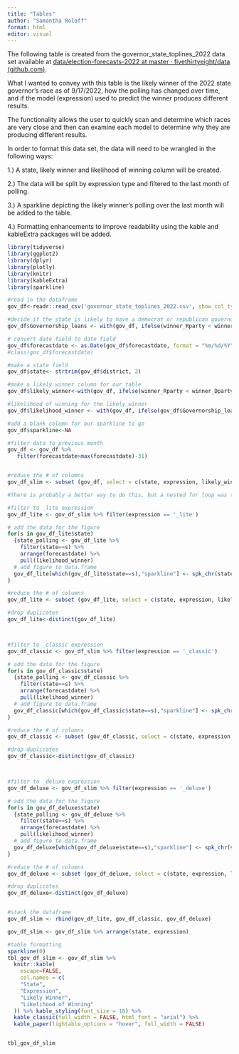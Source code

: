 ```yaml
---
title: "Tables"
author: "Samantha Roloff"
format: html
editor: visual
---
```


The following table is created from the governor_state_toplines_2022 data set available at [data/election-forecasts-2022 at master · fivethirtyeight/data (github.com)](https://github.com/fivethirtyeight/data/tree/master/election-forecasts-2022).

What I wanted to convey with this table is the likely winner of the 2022 state governor's race as of 9/17/2022, how the polling has changed over time, and if the model (expression) used to predict the winner produces different results.

The functionality allows the user to quickly scan and determine which races are very close and then can examine each model to determine why they are producing different results.

In order to format this data set, the data will need to be wrangled in the following ways:

1.) A state, likely winner and likelihood of winning column will be created.

2.) The data will be split by expression type and filtered to the last month of polling.

3.) A sparkline depicting the likely winner's polling over the last month will be added to the table.

4.) Formatting enhancements to improve readability using the kable and kableExtra packages will be added.

```r
library(tidyverse)
library(ggplot2)
library(dplyr)
library(plotly)
library(knitr)
library(kableExtra)
library(sparkline)

#read in the dataframe
gov_df<-readr::read_csv('governor_state_toplines_2022.csv', show_col_types = FALSE)

#decide if the state is likely to have a democrat or republican governor
gov_df$Governorship_leans <- with(gov_df, ifelse(winner_Rparty < winner_Dparty, 'Democrat', 'Republican'))

# convert date field to date field
gov_df$forecastdate <- as.Date(gov_df$forecastdate, format = "%m/%d/%Y" )
#class(gov_df$forecastdate)

#make a state field
gov_df$state<- strtrim(gov_df$district, 2)

#make a likely winner column for our table
gov_df$likely_winner<-with(gov_df, ifelse(winner_Rparty < winner_Dparty, gov_df$name_D1, gov_df$name_R1))

#likelihood of winning for the likely_winner
gov_df$likelihood_winner <- with(gov_df, ifelse(gov_df$Governorship_leans == 'Democrat', gov_df$winner_D1, gov_df$winner_R1))

#add a blank column for our sparkline to go
gov_df$sparkline<-NA

#filter data to previous month
gov_df <- gov_df %>%
   filter(forecastdate>max(forecastdate)-31)


#reduce the # of columns
gov_df_slim <- subset (gov_df, select = c(state, expression, likely_winner, forecastdate, likelihood_winner, sparkline))

#There is probably a better way to do this, but a nested for loop was taking WAY too long.

#filter to _lite expression
gov_df_lite <- gov_df_slim %>% filter(expression == '_lite')

# add the data for the figure
for(s in gov_df_lite$state)
  {state_polling <- gov_df_lite %>%
    filter(state==s) %>%
    arrange(forecastdate) %>%
    pull(likelihood_winner)
  # add figure to data.frame
  gov_df_lite[which(gov_df_lite$state==s),"sparkline"] <- spk_chr(state_polling)
}

#reduce the # of columns
gov_df_lite <- subset (gov_df_lite, select = c(state, expression, likely_winner, sparkline))

#drop duplicates
gov_df_lite<-distinct(gov_df_lite)



#filter to _classic expression
gov_df_classic <- gov_df_slim %>% filter(expression == '_classic')

# add the data for the figure
for(s in gov_df_classic$state)
  {state_polling <- gov_df_classic %>%
    filter(state==s) %>%
    arrange(forecastdate) %>%
    pull(likelihood_winner)
  # add figure to data.frame
  gov_df_classic[which(gov_df_classic$state==s),"sparkline"] <- spk_chr(state_polling)
}

#reduce the # of columns
gov_df_classic <- subset (gov_df_classic, select = c(state, expression, likely_winner, sparkline))

#drop duplicates
gov_df_classic<-distinct(gov_df_classic)



#filter to _deluxe expression
gov_df_deluxe <- gov_df_slim %>% filter(expression == '_deluxe')

# add the data for the figure
for(s in gov_df_deluxe$state)
  {state_polling <- gov_df_deluxe %>%
    filter(state==s) %>%
    arrange(forecastdate) %>%
    pull(likelihood_winner)
  # add figure to data.frame
  gov_df_deluxe[which(gov_df_deluxe$state==s),"sparkline"] <- spk_chr(state_polling)
}

#reduce the # of columns
gov_df_deluxe <- subset (gov_df_deluxe, select = c(state, expression, likely_winner, sparkline))

#drop duplicates
gov_df_deluxe<-distinct(gov_df_deluxe)


#stack the dataframe
gov_df_slim <- rbind(gov_df_lite, gov_df_classic, gov_df_deluxe)

gov_df_slim <- gov_df_slim %>% arrange(state, expression)

#table formatting
sparkline(0)
tbl_gov_df_slim <- gov_df_slim %>%
  knitr::kable(
    escape=FALSE,
    col.names = c(
    "State",
    "Expression",
    "Likely Winner",
    "Likelihood of Winning"
  )) %>% kable_styling(font_size = 18) %>% 
  kable_classic(full_width = FALSE, html_font = "arial") %>% 
  kable_paper(lightable_options = "hover", full_width = FALSE)


tbl_gov_df_slim


```
